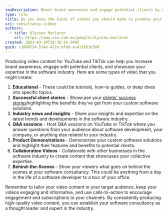 ```yaml
---
seoDescription: Boost brand awareness and engage potential clients by creating educational, client success story, industry news, Q&A, product demonstration, collaboration, and behind-the-scenes videos for YouTube and TikTok.
type: rule
title: Do you know the kinds of videos you should make to promote your consultancy?
uri: consultancy-videos
authors:
  - title: Ulysses Maclaren
    url: https://www.ssw.com.au/people/ulysses-maclaren
created: 2023-03-20T18:39:19.549Z
guid: c3880f24-514e-472e-bfd9-ac411651e399
---
```


Producing video content for YouTube and TikTok can help you increase brand awareness, engage with potential clients, and showcase your expertise in the software industry. Here are some types of video that you might create:
1. **Educational** - These could be tutorials, how-to guides, or deep dives into specific topics.
2. **Successful client stories** - Showcase your [clients' success stories](https://www.blackirisfilms.com/)highlighting the benefits they've got from your custom software solutions.
3. **Industry news and insights** - Share your insights and expertise on the latest trends and developments in the software industry.
4. **Q&A sessions** - Host Q&A sessions on YouTube or TikTok where you answer questions from your audience about software development, your company, or anything else related to your industry.
5. **Product Demonstrations** - Demonstrate your custom software solutions and highlight their features and benefits to potential clients.
6. **Collaboration Videos** - Collaborate with other businesses in the software industry to create content that showcases your collective expertise.
7. **Behind-the-Scenes** - Show your viewers what goes on behind the scenes at your software consultancy. This could be anything from a day in the life of a software developer to a tour of your office.

Remember to tailor your video content to your target audience, keep your videos engaging and informative, and use calls-to-action to encourage engagement and subscriptions to your channels. By consistently producing high-quality video content, you can establish your software consultancy as a thought leader and expert in the industry.